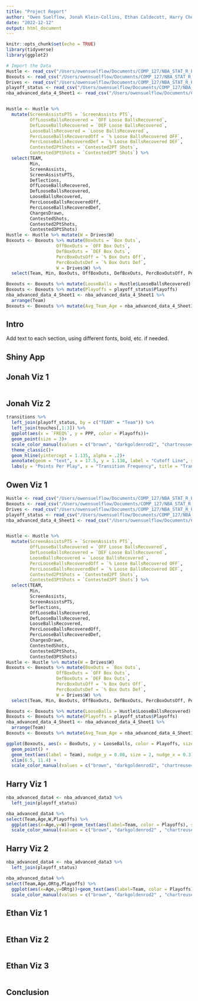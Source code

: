 ```yaml
---
title: "Project Report"
author: "Owen Suelflow, Jonah Klein-Collins, Ethan Caldecott, Harry Cheng"
date: "2022-12-12"
output: html_document
---
```


```r
knitr::opts_chunk$set(echo = TRUE)
library(tidyverse)
library(ggplot2)
```

```r
# Import the Data
Hustle <- read_csv("/Users/owensuelflow/Documents/COMP_127/NBA_STAT_R_PROJECT/projectdata/hustle.csv")
Boxouts <- read_csv("/Users/owensuelflow/Documents/COMP_127/NBA_STAT_R_PROJECT/projectdata/boxouts.csv")
Drives <- read_csv("/Users/owensuelflow/Documents/COMP_127/NBA_STAT_R_PROJECT/projectdata/drives.csv")
playoff_status <- read_csv("/Users/owensuelflow/Documents/COMP_127/NBA_STAT_R_PROJECT/playoff_status.csv")
nba_advanced_data_4_Sheet1 <- read_csv("/Users/owensuelflow/Documents/COMP_127/NBA_STAT_R_PROJECT/nba advanced data-4 - Sheet1.csv")


Hustle <- Hustle %>%
  mutate(ScreenAssistsPTS = `ScreenAssists PTS`,
         OffLooseBallsRecovered = `OFF Loose BallsRecovered`,
         DefLooseBallsRecovered = `DEF Loose BallsRecovered`,
         LooseBallsRecovered = `Loose BallsRecovered`,
         PercLooseBallsRecoveredOff = `% Loose BallsRecovered OFF`,
         PercLooseBallsRecoveredDef = `% Loose BallsRecovered DEF`,
         Contested2PtShots = `Contested2PT Shots`,
         Contested3PtShots = `Contested3PT Shots`) %>%
  select(TEAM,
         Min,
         ScreenAssists,
         ScreenAssistsPTS,
         Deflections,
         OffLooseBallsRecovered,
         DefLooseBallsRecovered,
         LooseBallsRecovered,
         PercLooseBallsRecoveredOff,
         PercLooseBallsRecoveredDef,
         ChargesDrawn,
         ContestedShots,
         Contested2PtShots,
         Contested3PtShots)
Hustle <- Hustle %>% mutate(W = Drives$W)
Boxouts <- Boxouts %>% mutate(BoxOuts = `Box Outs`,
                   OffBoxOuts = `OFF Box Outs`,
                   DefBoxOuts = `DEF Box Outs`,
                   PercBoxOutsOff = `% Box Outs Off`,
                   PercBoxOutsDef = `% Box Outs Def`,
                   W = Drives$W) %>%
  select(Team, Min, BoxOuts, OffBoxOuts, DefBoxOuts, PercBoxOutsOff, PercBoxOutsDef, W)

Boxouts <- Boxouts %>% mutate(LooseBalls = Hustle$LooseBallsRecovered)
Boxouts <- Boxouts %>% mutate(Playoffs = playoff_status$Playoffs)
nba_advanced_data_4_Sheet1 <- nba_advanced_data_4_Sheet1 %>% 
  arrange(Team)
Boxouts <- Boxouts %>% mutate(Avg_Team_Age = nba_advanced_data_4_Sheet1$Age)
```


## Intro
Add text to each section, using different fonts, bold, etc. if needed.

## Shiny App

## Jonah Viz 1

```r

```

## Jonah Viz 2

```r
transitions %>% 
  left_join(playoff_status, by = c("TEAM" = "Team")) %>% 
  left_join(touches[,1:3]) %>% 
  ggplot(aes(x = `FREQ%`, y = PPP, color = Playoffs))+
  geom_point(size = 3)+
  scale_color_manual(values = c("brown", "darkgoldenrod2", "chartreuse4"))+
  theme_classic()+
  geom_hline(yintercept = 1.135, alpha = .2)+
  annotate(geom = "text", x = 17.5, y = 1.138, label = "Cutoff Line", size = 2, alpha = .2)+
  labs(y = "Points Per Play", x = "Transition Frequency", title = "Transition Frequency, Efficiency, and Playoff Status")
```

## Owen Viz 1

```r
Hustle <- read_csv("/Users/owensuelflow/Documents/COMP_127/NBA_STAT_R_PROJECT/projectdata/hustle.csv")
Boxouts <- read_csv("/Users/owensuelflow/Documents/COMP_127/NBA_STAT_R_PROJECT/projectdata/boxouts.csv")
Drives <- read_csv("/Users/owensuelflow/Documents/COMP_127/NBA_STAT_R_PROJECT/projectdata/drives.csv")
playoff_status <- read_csv("/Users/owensuelflow/Documents/COMP_127/NBA_STAT_R_PROJECT/playoff_status.csv")
nba_advanced_data_4_Sheet1 <- read_csv("/Users/owensuelflow/Documents/COMP_127/NBA_STAT_R_PROJECT/nba advanced data-4 - Sheet1.csv")


Hustle <- Hustle %>%
  mutate(ScreenAssistsPTS = `ScreenAssists PTS`,
         OffLooseBallsRecovered = `OFF Loose BallsRecovered`,
         DefLooseBallsRecovered = `DEF Loose BallsRecovered`,
         LooseBallsRecovered = `Loose BallsRecovered`,
         PercLooseBallsRecoveredOff = `% Loose BallsRecovered OFF`,
         PercLooseBallsRecoveredDef = `% Loose BallsRecovered DEF`,
         Contested2PtShots = `Contested2PT Shots`,
         Contested3PtShots = `Contested3PT Shots`) %>%
  select(TEAM,
         Min,
         ScreenAssists,
         ScreenAssistsPTS,
         Deflections,
         OffLooseBallsRecovered,
         DefLooseBallsRecovered,
         LooseBallsRecovered,
         PercLooseBallsRecoveredOff,
         PercLooseBallsRecoveredDef,
         ChargesDrawn,
         ContestedShots,
         Contested2PtShots,
         Contested3PtShots)
Hustle <- Hustle %>% mutate(W = Drives$W)
Boxouts <- Boxouts %>% mutate(BoxOuts = `Box Outs`,
                   OffBoxOuts = `OFF Box Outs`,
                   DefBoxOuts = `DEF Box Outs`,
                   PercBoxOutsOff = `% Box Outs Off`,
                   PercBoxOutsDef = `% Box Outs Def`,
                   W = Drives$W) %>%
  select(Team, Min, BoxOuts, OffBoxOuts, DefBoxOuts, PercBoxOutsOff, PercBoxOutsDef, W)

Boxouts <- Boxouts %>% mutate(LooseBalls = Hustle$LooseBallsRecovered)
Boxouts <- Boxouts %>% mutate(Playoffs = playoff_status$Playoffs)
nba_advanced_data_4_Sheet1 <- nba_advanced_data_4_Sheet1 %>% 
  arrange(Team)
Boxouts <- Boxouts %>% mutate(Avg_Team_Age = nba_advanced_data_4_Sheet1$Age)

ggplot(Boxouts, aes(x = BoxOuts, y = LooseBalls, color = Playoffs, size = Avg_Team_Age)) +
  geom_point() +
  geom_text(aes(label = Team), nudge_y = 0.08, size = 2, nudge_x = 0.3) +
  xlim(6.5, 11.4) + 
  scale_color_manual(values = c("brown", "darkgoldenrod2", "chartreuse4"))
```

## Harry Viz 1

```r
nba_advanced_data4 <- nba_advanced_data3 %>% 
  left_join(playoff_status) 

nba_advanced_data4 %>% 
select(Team,Age,W,Playoffs) %>% 
  ggplot(aes(x=Age,y=W))+geom_text(aes(label=Team, color = Playoffs), size=2)+geom_point()+geom_smooth(se=FALSE,method="gam")+
  scale_color_manual(values = c("brown", "darkgoldenrod2" , "chartreuse4"))
```

## Harry Viz 2

```r
nba_advanced_data4 <- nba_advanced_data3 %>% 
  left_join(playoff_status) 

nba_advanced_data4 %>% 
select(Team,Age,ORtg,Playoffs) %>% 
  ggplot(aes(x=Age,y=ORtg))+geom_text(aes(label=Team, color = Playoffs), size=2)+geom_point()+geom_smooth(se=FALSE,method = "gam")+
  scale_color_manual(values = c("brown", "darkgoldenrod2" , "chartreuse4"))
```

## Ethan Viz 1

```r

```

## Ethan Viz 2

```r

```

## Ethan Viz 3

```r

```

## Conclusion